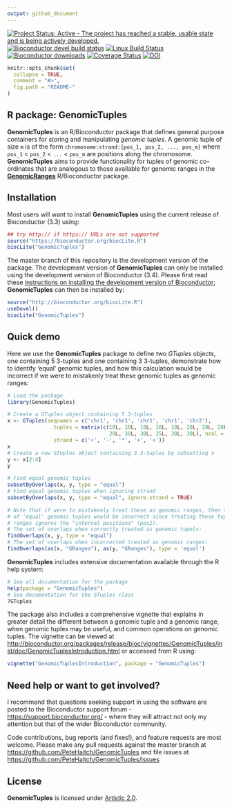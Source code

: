 ```yaml
---
output: github_document
---
```

  
<!-- README.md is generated from README.Rmd. Please edit that file -->
  
[![Project Status: Active - The project has reached a stable, usable state and is being actively developed.](http://www.repostatus.org/badges/latest/active.svg)](http://www.repostatus.org/#active)
[![Bioconductor devel build status](http://bioconductor.org/shields/build/devel/bioc/GenomicTuples.svg)](http://bioconductor.org/checkResults/devel/bioc-LATEST/GenomicTuples/)
[![Linux Build Status](https://travis-ci.org/PeteHaitch/GenomicTuples.svg?branch=master)](https://travis-ci.org/PeteHaitch/GenomicTuples)
[![Bioconductor downloads](http://bioconductor.org/shields/downloads/GenomicTuples.svg)](http://bioconductor.org/packages/stats/bioc/GenomicTuples.html)
[![Coverage Status](https://img.shields.io/codecov/c/github/PeteHaitch/GenomicTuples/master.svg)](https://codecov.io/github/PeteHaitch/GenomicTuples?branch=master)
[![DOI](https://zenodo.org/badge/22085/PeteHaitch/GenomicTuples.svg)](https://zenodo.org/badge/latestdoi/22085/PeteHaitch/GenomicTuples)

```r
knitr::opts_chunk$set(
  collapse = TRUE,
  comment = "#>",
  fig.path = "README-"
)
```

R package: GenomicTuples
---

__GenomicTuples__ is an R/Bioconductor package that defines general purpose containers for storing and manipulating _genomic tuples_. A genomic tuple of size `m` is of the form `chromosome:strand:{pos_1, pos_2, ..., pos_m}` where `pos_1` < `pos_2` < `...` < `pos_m` are positions along the chromosome. __GenomicTuples__ aims to provide functionality for tuples of genomic co-ordinates that are analogous to those available for genomic ranges in the [__GenomicRanges__](http://bioconductor.org/packages/GenomicRanges/) R/Bioconductor package.

## Installation

Most users will want to install __GenomicTuples__ using the current release of Bioconductor (3.3) using:

```r
## try http:// if https:// URLs are not supported
source("https://bioconductor.org/biocLite.R")
biocLite("GenomicTuples")
```

The master branch of this repository is the development version of the package. The development version of __GenomicTuples__ can only be installed using the development version of Bioconductor (3.4). Please first read these [instructions on installing the development version of Bioconductor](http://www.bioconductor.org/developers/how-to/useDevel/); __GenomicTuples__ can then be installed by:

```r
source("http://bioconductor.org/biocLite.R")
useDevel()
biocLite("GenomicTuples")
```

## Quick demo

Here we use the __GenomicTuples__ package to define two _GTuples_ objects, one containing 5 3-tuples and one containing 3 3-tuples, demonstrate how to identify 'equal' genomic tuples, and how this calculation would be incorrect if we were to mistakenly treat these genomic tuples as genomic ranges:

```r
# Load the package
library(GenomicTuples)

# Create a GTuples object containing 5 3-tuples
x <- GTuples(seqnames = c('chr1', 'chr1', 'chr1', 'chr1', 'chr2'), 
               tuples = matrix(c(10L, 10L, 10L, 10L, 10L, 20L, 20L, 20L, 25L, 
                                 20L, 30L, 30L, 35L, 30L, 30L), ncol = 3), 
               strand = c('+', '-', '*', '+', '+'))
x
# Create a new GTuples object containing 3 3-tuples by subsetting x
y <- x[2:4]
y

# Find equal genomic tuples
subsetByOverlaps(x, y, type = "equal")
# Find equal genomic tuples when ignoring strand
subsetByOverlaps(x, y, type = "equal", ignore.strand = TRUE)

# Note that if were to mistakenly treat these as genomic ranges, then the set 
# of 'equal' genomic tuples would be incorrect since treating these tuples as 
# ranges ignores the "internal positions" (pos2).
# The set of overlaps when correctly treated as genomic tupels:
findOverlaps(x, y, type = "equal")
# The set of overlaps when incorrected treated as genomic ranges:
findOverlaps(as(x, "GRanges"), as(y, "GRanges"), type = 'equal')
```

__GenomicTuples__ includes extensive documentation available through the R help system:

```r
# See all documentation for the package
help(package = "GenomicTuples")
# See documentation for the GTuples class
?GTuples
```

The package also includes a comprehensive vignette that explains in greater detail the different between a genomic tuple and a genomic range, when genomic tuples may be useful, and common operations on genomic tuples. The vignette can be viewed at [http://bioconductor.org/packages/release/bioc/vignettes/GenomicTuples/inst/doc/GenomicTuplesIntroduction.html](http://bioconductor.org/packages/release/bioc/vignettes/GenomicTuples/inst/doc/GenomicTuplesIntroduction.html) or accessed from R using:

```r
vignette("GenomicTuplesIntroduction", package = "GenomicTuples")
```

## Need help or want to get involved?

I recommend that questions seeking support in using the software are posted to the Bioconductor support forum - [https://support.bioconductor.org/](https://support.bioconductor.org/) - where they will attract not only my attention but that of the wider Bioconductor community.

Code contributions, bug reports (and fixes!), and feature requests are most welcome. Please make any pull requests against the master branch at [https://github.com/PeteHaitch/GenomicTuples](https://github.com/PeteHaitch/GenomicTuples) and file issues at [https://github.com/PeteHaitch/GenomicTuples/issues](https://github.com/PeteHaitch/GenomicTuples/issues)

## License

__GenomicTuples__ is licensed under [Artistic 2.0](https://www.r-project.org/Licenses/Artistic-2.0).
